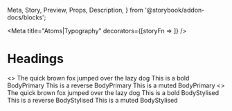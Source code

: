   Meta,
  Story,
  Preview,
  Props,
  Description,
} from '@storybook/addon-docs/blocks';

<Meta
  title="Atoms|Typography"
  decorators={[storyFn => <StorybookTheme storyFn={storyFn} />]}
/>

# Headings

<Preview withToolbar isColumn>
  <Story name="BodyPrimary">
    <>
      <BodyPrimary>The quick brown fox jumped over the lazy dog</BodyPrimary>
      <BodyPrimary bold>This is a bold BodyPrimary</BodyPrimary>
      <BodyPrimary color="reverse">This is a reverse BodyPrimary</BodyPrimary>
      <BodyPrimary color="muted">This is a muted BodyPrimary</BodyPrimary>
    </>
  </Story>
  <Story name="BodyStylised">
    <>
      <BodyStylised>The quick brown fox jumped over the lazy dog</BodyStylised>
      <BodyStylised bold>This is a bold BodyStylised</BodyStylised>
      <BodyStylised color="reverse">
        This is a reverse BodyStylised
      </BodyStylised>
      <BodyStylised color="muted">This is a muted BodyStylised</BodyStylised>
    </>
  </Story>
</Preview>
